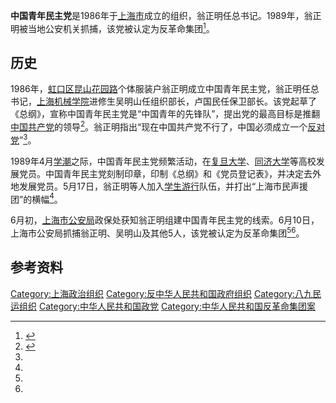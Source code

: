 
{{Infobox political party
|name          = 中国青年民主党
|foundation    =    {{start date|1986}}
|解散={{end date|1989|6|10}}
|country       = 中国
|领导人职称1=总书记
|领导人名称1=翁正明
|领导人职称2=组织部长
|领导人名称2=吴明山
|领导人职称3=保卫部长
|领导人名称3=卢国民
|position=[[中间派|中间]]|ideology=[[自由民主主义|自由民主主义]]}}
'''中国青年民主党'''是1986年于[[上海市|上海市]]成立的组织，翁正明任总书记。1989年，翁正明被当地公安机关抓捕，该党被认定为反革命集团<ref name=people>{{Cite news|url=|title=上海破获两个反革命集团（“中国青年民主党”“自由社”头目被捕）|author=新华社|date=1989-06-12|work=人民日报|publisher=|accessdate=|language=zh-hans|format=}}</ref>。

== 历史 ==

1986年，[[虹口区|虹口区]][[昆山花园路|昆山花园路]]个体服装户翁正明成立中国青年民主党，翁正明任总书记，[[上海机械学院|上海机械学院]]进修生吴明山任组织部长，卢国民任保卫部长。该党起草了《总纲》，宣称中国青年民主党是“中国青年的先锋队”，提出党的最高目标是推翻[[中国共产党|中国共产党]]的领导<ref name=gongan>{{Cite book|title=上海公安年鉴|url=https://books.google.com/books?id=RAizAAAAIAAJ|publisher=上海社会科学院出版社|date=1990|language=zh}}</ref>。翁正明指出“现在中国共产党不行了，中国必须成立一个[[反对党|反对党]]”<ref name=people/>。

1989年4月[[六四事件|学潮]]之际，中国青年民主党频繁活动，在[[复旦大学|复旦大学]]、[[同济大学|同济大学]]等高校发展党员。中国青年民主党刻制印章，印制《总纲》和《党员登记表》，并决定去外地发展党员。5月17日，翁正明等人加入[[1989年中華人民共和國抗議地區列表#上海|学生游行]]队伍，并打出“上海市民声援团”的横幅<ref name=people/>。

6月初，[[上海市公安局|上海市公安局]]政保处获知翁正明组建中国青年民主党的线索。6月10日，上海市公安局抓捕翁正明、吴明山及其他5人，该党被认定为反革命集团<ref name=people/><ref name=gongan/>。

==参考资料==
{{reflist}}

{{中华人民共和国政党}}
{{Authority control}}

[[Category:上海政治组织|Category:上海政治组织]]
[[Category:反中华人民共和国政府组织|Category:反中华人民共和国政府组织]]
[[Category:八九民运组织|Category:八九民运组织]]
[[Category:中华人民共和国政党|Category:中华人民共和国政党]]
[[Category:中华人民共和国反革命集团案|Category:中华人民共和国反革命集团案]]
